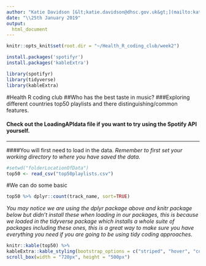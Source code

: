 ```yaml
---
author: "Katie Davidson [&lt;katie.davidson@dhsc.gov.uk&gt;](mailto:katie.davidson@dhsc.gov.uk)"
date: "\\25th January 2019"
output:
  html_document
---
```

  
  ```r
knitr::opts_knit$set(root.dir = "~/Health_R_coding_club/week2")
```

```r
install.packages('spotifyr')
install.packages('kableExtra')
```

```r
library(spotifyr)
library(tidyverse)
library(kableExtra)
```
#Health R coding club
##Who has the best taste in music?
###Exploring different countries top50 playlists and there distinguishing/common features.

#### Check out the LoadingAPIdata file if you want to try using the Spotify API yourself.

---
  
  ####You will first need to load in the data. *Remember to first set your working directory to where you have saved the data.*
  
  ```r
#setwd("folderLocationOfData")
top50 <- read_csv("top50playlists.csv")
```

#We can do some basic 

```r
top50 %>% dplyr::count(track_name, sort=TRUE)
```
*You may notice we are using the dplyr package above and knitr package below but didn't install these when loading in our packages, this is because we loaded in the tidyverse package which installs a whole suite of packages including these ones, this is a great way to make sure you have everything you need if you are going to be using tidy coding approaches.*

```r
knitr::kable(top50) %>%
kableExtra::kable_styling(bootstrap_options = c("striped", "hover", "condensed", "responsive"), font_size = 12) %>%
scroll_box(width = "720px", height = "500px")
```
